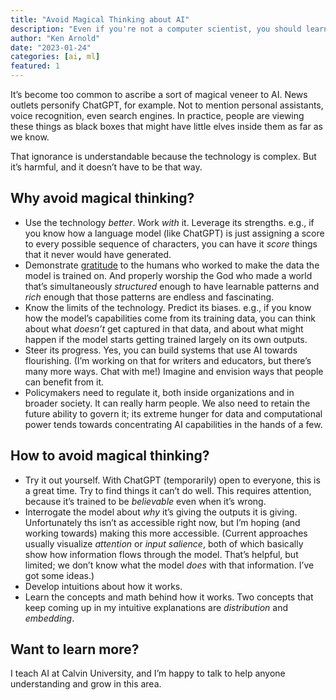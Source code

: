 ```yaml
---
title: "Avoid Magical Thinking about AI"
description: "Even if you're not a computer scientist, you should learn enough about AI that you can steer its progress."
author: "Ken Arnold"
date: "2023-01-24"
categories: [ai, ml]
featured: 1
---
```


It's become too common to ascribe a sort of magical veneer to AI. News outlets personify ChatGPT, for example. Not to mention personal assistants, voice recognition, even search engines. In practice, people are viewing these things as black boxes that might have little elves inside them as far as we know.

That ignorance is understandable because the technology is complex. But it's harmful, and it doesn't have to be that way.

## Why avoid magical thinking?

- Use the technology *better*. Work *with* it. Leverage its strengths. e.g., if you know how a language model (like ChatGPT) is just assigning a score to every possible sequence of characters, you can have it *score* things that it never would have generated.
- Demonstrate [gratitude](../ml-gratitude/) to the humans who worked to make the data the model is trained on. And properly worship the God who made a world that's simultaneously *structured* enough to have learnable patterns and *rich* enough that those patterns are endless and fascinating.
- Know the limits of the technology. Predict its biases. e.g., if you know how the model's capabilities come from its training data, you can think about what *doesn't* get captured in that data, and about what might happen if the model starts getting trained largely on its own outputs.
- Steer its progress. Yes, you can build systems that use AI towards flourishing. (I'm working on that for writers and educators, but there's many more ways. Chat with me!) Imagine and envision ways that people can benefit from it.
- Policymakers need to regulate it, both inside organizations and in broader society. It can really harm people. We also need to retain the future ability to govern it; its extreme hunger for data and computational power tends towards concentrating AI capabilities in the hands of a few. 

## How to avoid magical thinking?

- Try it out yourself. With ChatGPT (temporarily) open to everyone, this is a great time. Try to find things it can't do well. This requires attention, because it's trained to be *believable* even when it's wrong.
- Interrogate the model about *why* it's giving the outputs it is giving. Unfortunately ths isn't as accessible right now, but I'm hoping (and working towards) making this more accessible. (Current approaches usually visualize *attention* or *input salience*, both of which basically show how information flows through the model. That's helpful, but limited; we don't know what the model *does* with that information. I've got some ideas.)
- Develop intuitions about how it works.
- Learn the concepts and math behind how it works. Two concepts that keep coming up in my intuitive explanations are *distribution* and *embedding*.

## Want to learn more?

I teach AI at Calvin University, and I'm happy to talk to help anyone understanding and grow in this area.
